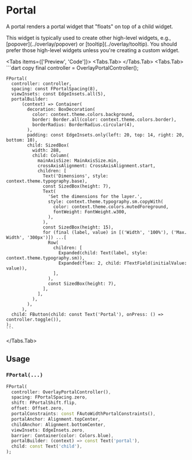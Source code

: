 
# Portal

A portal renders a portal widget that "floats" on top of a child widget.

<LinkBadgeGroup>
    <LinkBadge label="API Reference" href="https://pub.dev/documentation/forui/latest/forui.foundation/FPortal-class.html"/>
</LinkBadgeGroup>

<Callout type="info">
  This widget is typically used to create other high-level widgets, e.g., [popover](../overlay/popover) or
  [tooltip](../overlay/tooltip). You should prefer those high-level widgets unless you're creating a custom widget.
</Callout>

<Tabs items={['Preview', 'Code']}>
  <Tabs.Tab>
    <Widget name='portal' query={{}} height={500}/>
  </Tabs.Tab>
  <Tabs.Tab>
    ```dart copy
    final controller = OverlayPortalController();

    FPortal(
      controller: controller,
      spacing: const FPortalSpacing(8),
      viewInsets: const EdgeInsets.all(5),
      portalBuilder:
          (context) => Container(
            decoration: BoxDecoration(
              color: context.theme.colors.background,
              border: Border.all(color: context.theme.colors.border),
              borderRadius: BorderRadius.circular(4),
            ),
            padding: const EdgeInsets.only(left: 20, top: 14, right: 20, bottom: 10),
            child: SizedBox(
              width: 288,
              child: Column(
                mainAxisSize: MainAxisSize.min,
                crossAxisAlignment: CrossAxisAlignment.start,
                children: [
                  Text('Dimensions', style: context.theme.typography.base),
                  const SizedBox(height: 7),
                  Text(
                    'Set the dimensions for the layer.',
                    style: context.theme.typography.sm.copyWith(
                      color: context.theme.colors.mutedForeground,
                      fontWeight: FontWeight.w300,
                    ),
                  ),
                  const SizedBox(height: 15),
                  for (final (label, value) in [('Width', '100%'), ('Max. Width', '300px')]) ...[
                    Row(
                      children: [
                        Expanded(child: Text(label, style: context.theme.typography.sm)),
                        Expanded(flex: 2, child: FTextField(initialValue: value)),
                      ],
                    ),
                    const SizedBox(height: 7),
                  ],
                ],
              ),
            ),
          ),
      child: FButton(child: const Text('Portal'), onPress: () => controller.toggle()),
    );
    ```

  </Tabs.Tab>
</Tabs>

## Usage

### `FPortal(...)`

```dart copy
FPortal(
  controller: OverlayPortalController(),
  spacing: FPortalSpacing.zero,
  shift: FPortalShift.flip,
  offset: Offset.zero,
  portalConstraints: const FAutoWidthPortalConstraints(),
  portalAnchor: Alignment.topCenter,
  childAnchor: Alignment.bottomCenter,
  viewInsets: EdgeInsets.zero,
  barrier: Container(color: Colors.blue),
  portalBuilder: (context) => const Text('portal'),
  child: const Text('child'),
);
```
